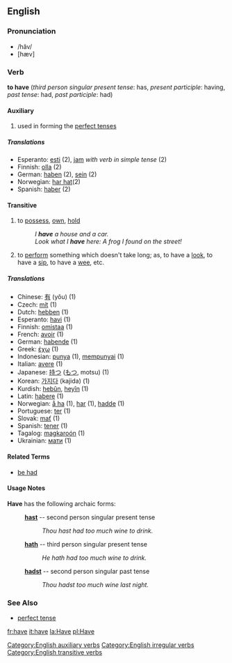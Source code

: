 ==English==

===Pronunciation===
*/hăv/
*[hæv]
===Verb===
'''to have''' (''third person singular present tense'': has, ''present participle'': having, ''past tense'': had, ''past participle'': had)
====Auxiliary====
# used in forming the [[perfect tense]]s
=====Translations=====
*Esperanto: [[esti]] (2), [[jam]] ''with verb in simple tense'' (2)
*Finnish: [[olla]] (2)
*German: [[haben]] (2), [[sein]] (2)
*Norwegian: [[har hat]](2)
*Spanish: [[haber]] (2)
====Transitive====
# to [[possess]], [[own]], [[hold]]
#:''I '''have''' a house and a car.''
#:''Look what I '''have''' here: A frog I found on the street!''
# to [[perform]] something which doesn't take long; as, to have a [[look]], to have a [[sip]], to have a [[wee]], etc.

=====Translations=====
*Chinese: [[有]] (yǒu) (1)
*Czech: [[mít]] (1)
*Dutch: [[hebben]] (1)
*Esperanto: [[havi]] (1)
*Finnish: [[omistaa]] (1)
*French: [[avoir]] (1)
*German: [[haben]][[:de:Haben|de]] (1)
*Greek: [[έχω]] (1)
*Indonesian: [[punya]] (1), [[punya|mempunyai]] (1)
*Italian: [[avere]] (1)
*Japanese: [[持つ]] ([[もつ]], motsu) (1)
*Korean: [[가지다]] (kajida) (1)
*Kurdish: [[hebûn]], [[heyîn]] (1)
*Latin: [[habere]] (1)
*Norwegian: [[å ha]] (1), [[har]] (1), [[hadde]] (1)
*Portuguese: [[ter]] (1)
*Slovak: [[mať]] (1)
*Spanish: [[tener]] (1)
*Tagalog: [[magkaroón]] (1)
*Ukrainian: [[мати#Verb|мати]] (1)

====Related Terms====
*[[be had]]

====Usage Notes====
'''Have''' has the following archaic forms:
: '''[[hast]]''' -- second person singular present tense
:: ''Thou hast had too much wine to drink.''
: '''[[hath]]''' -- third person singular present tense
:: ''He hath had too much wine to drink.''
: '''[[hadst]]''' -- second person singular past tense
:: ''Thou hadst too much wine last night.''
===See Also===
*[[perfect tense]]

[[Category:English auxiliary verbs]]
[[Category:English irregular verbs]]
[[Category:English transitive verbs]]

[[fr:have]]
[[it:have]]
[[la:Have]]
[[pl:Have]]